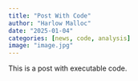 ```yaml
---
title: "Post With Code"
author: "Harlow Malloc"
date: "2025-01-04"
categories: [news, code, analysis]
image: "image.jpg"
---
```


This is a post with executable code.
